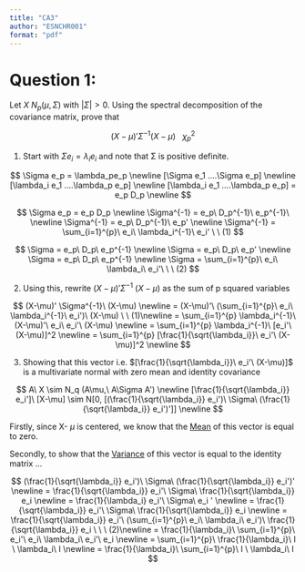 ```yaml
---
title: "CA3"
author: "ESNCHR001"
format: "pdf"
---
```


# Question 1:

Let $X~N_p(\mu,\Sigma)$ with $|\Sigma|>0$. Using the spectral decomposition of the covariance matrix, prove that

$$
(X-\mu)'\Sigma^{-1}(X-\mu)\ ~\ \chi_p^2
$$

1.  Start with $Σe_i=λ_ie_i$ and note that Σ is positive definite.

$$
\Sigma e_p = \lambda_pe_p \newline 
[\Sigma e_1 ....\Sigma e_p] \newline 
[\lambda_i e_1 ....\lambda_p e_p] \newline 
[\lambda_i e_1 ....\lambda_p e_p] = e_p D_p \newline
$$

$$
\Sigma e_p = e_p D_p \newline
\Sigma^{-1} = e_p\ D_p^{-1}\ e_p^{-1}\ \newline
\Sigma^{-1} = e_p\ D_p^{-1}\ e_p' \newline
\Sigma^{-1} = \sum_{i=1}^{p}\ e_i\ \lambda_i^{-1}\ e_i' \ \ (1)
$$

$$ 
\Sigma = e_p\ D_p\ e_p^{-1} \newline
\Sigma = e_p\ D_p\ e_p' \newline 
\Sigma = e_p\ D_p\ e_p^{-1} \newline
\Sigma = \sum_{i=1}^{p}\ e_i\ \lambda_i\ e_i'\ \ \ (2)
$$

2.  Using this, rewrite $(X-\mu)' \Sigma^{-1}\ (X-\mu)$ as the sum of p squared variables

$$
(X-\mu)' \Sigma^{-1}\ (X-\mu) \newline
= (X-\mu)'\ (\sum_{i=1}^{p}\ e_i\ \lambda_i^{-1}\ e_i')\ (X-\mu) \ \ (1)\newline
= \sum_{i=1}^{p} \lambda_i^{-1}\ (X-\mu)'\ e_i\ e_i'\ (X-\mu) \newline
= \sum_{i=1}^{p} \lambda_i^{-1}\ [e_i'\ (X-\mu)]^2 \newline
= \sum_{i=1}^{p} [\frac{1}{\sqrt{\lambda_i}}\ e_i'\ (X-\mu)]^2 \newline
$$

3.  Showing that this vector i.e. $[\frac{1}{\sqrt{\lambda_i}}\ e_i'\ (X-\mu)]$ is a multivariate normal with zero mean and identity covariance

$$
A\ X \sim N_q (A\mu,\ A\Sigma A') \newline
[\frac{1}{\sqrt{\lambda_i}} e_i']\ [X-\mu] \sim N[0, [(\frac{1}{\sqrt{\lambda_i}} e_i')\ \Sigma\ (\frac{1}{\sqrt{\lambda_i}} e_i')']] \newline
$$

Firstly, since X- $\mu$ is centered, we know that the [Mean]{.underline} of this vector is equal to zero.

Secondly, to show that the [Variance]{.underline} of this vector is equal to the identity matrix ...

$$
(\frac{1}{\sqrt{\lambda_i}} e_i')\ \Sigma\ (\frac{1}{\sqrt{\lambda_i}} e_i')' \newline
= \frac{1}{\sqrt{\lambda_i}} e_i'\ \Sigma\ \frac{1}{\sqrt{\lambda_i}} e_i \newline
= \frac{1}{\lambda_i} e_i'\ \Sigma\ e_i ' \newline
= \frac{1}{\sqrt{\lambda_i}} e_i'\ \Sigma\ \frac{1}{\sqrt{\lambda_i}} e_i \newline
= \frac{1}{\sqrt{\lambda_i}} e_i'\ (\sum_{i=1}^{p}\ e_i\ \lambda_i\ e_i')\ \frac{1}{\sqrt{\lambda_i}} e_i \ \ \ (2)\newline
= \frac{1}{\lambda_i}\ \sum_{i=1}^{p}\ e_i'\  e_i\ \lambda_i\ e_i'\ e_i \newline
= \sum_{i=1}^{p}\ \frac{1}{\lambda_i}\ I \  \lambda_i\ I \newline
= \frac{1}{\lambda_i}\ \sum_{i=1}^{p}\ I \  \lambda_i\ I
$$
